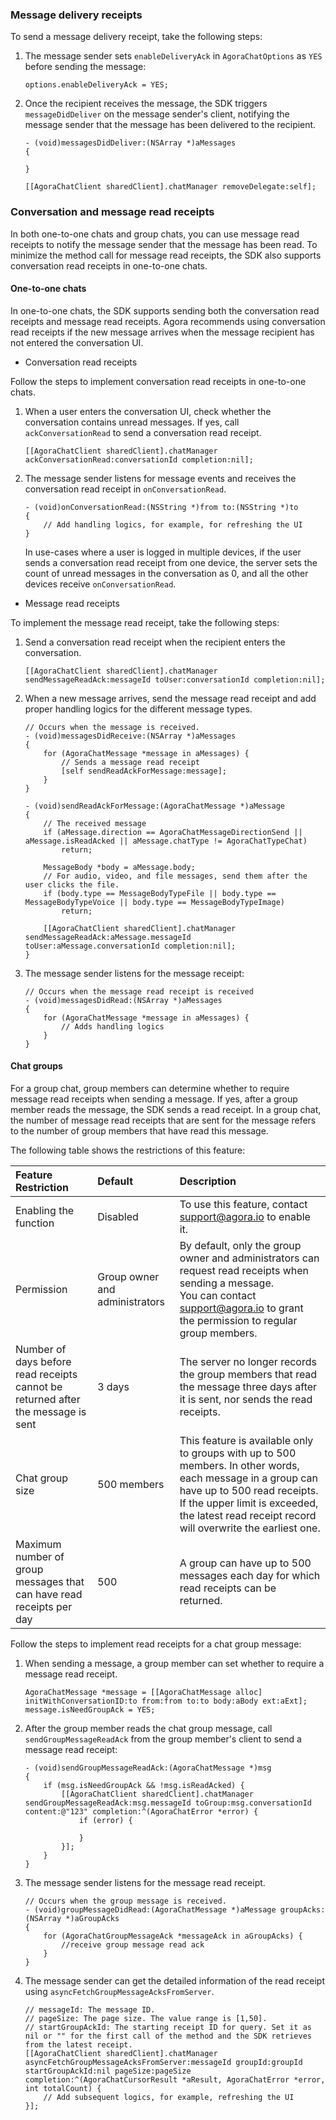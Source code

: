 <PlatformWrapper platform="ios">

### Message delivery receipts

To send a message delivery receipt, take the following steps:

1. The message sender sets `enableDeliveryAck` in `AgoraChatOptions` as `YES` before sending the message:

    ```objc
    options.enableDeliveryAck = YES;
    ```

2. Once the recipient receives the message, the SDK triggers `messageDidDeliver` on the message sender's client, notifying the message sender that the message has been delivered to the recipient.

    ```objc
    - (void)messagesDidDeliver:(NSArray *)aMessages
    {

    }

    [[AgoraChatClient sharedClient].chatManager removeDelegate:self];
    ```

### Conversation and message read receipts

In both one-to-one chats and group chats, you can use message read receipts to notify the message sender that the message has been read. To minimize the method call for message read receipts, the SDK also supports conversation read receipts in one-to-one chats. 

#### One-to-one chats

In one-to-one chats, the SDK supports sending both the conversation read receipts and message read receipts. Agora recommends using conversation read receipts if the new message arrives when the message recipient has not entered the conversation UI. 

- Conversation read receipts

 Follow the steps to implement conversation read receipts in one-to-one chats.

 1. When a user enters the conversation UI, check whether the conversation contains unread messages. If yes, call `ackConversationRead` to send a conversation read receipt.

    ```objc
    [[AgoraChatClient sharedClient].chatManager ackConversationRead:conversationId completion:nil];
    ```
    

 2. The message sender listens for message events and receives the conversation read receipt in `onConversationRead`.

    ```objc
    - (void)onConversationRead:(NSString *)from to:(NSString *)to
    {
        // Add handling logics, for example, for refreshing the UI
    }
    ```

    <div class="alert note">In use-cases where a user is logged in multiple devices, if the user sends a conversation read receipt from one device, the server sets the count of unread messages in the conversation as 0, and all the other devices receive <code>onConversationRead</code>.</div>

- Message read receipts

 To implement the message read receipt, take the following steps:

 1. Send a conversation read receipt when the recipient enters the conversation.

    ```objc
    [[AgoraChatClient sharedClient].chatManager sendMessageReadAck:messageId toUser:conversationId completion:nil];
    ```

 2. When a new message arrives, send the message read receipt and add proper handling logics for the different message types.

    ```objc
    // Occurs when the message is received.
    - (void)messagesDidReceive:(NSArray *)aMessages
    {
        for (AgoraChatMessage *message in aMessages) {
            // Sends a message read receipt
            [self sendReadAckForMessage:message];
        }
    }

    - (void)sendReadAckForMessage:(AgoraChatMessage *)aMessage
    {
        // The received message
        if (aMessage.direction == AgoraChatMessageDirectionSend || aMessage.isReadAcked || aMessage.chatType != AgoraChatTypeChat)
            return;
    
        MessageBody *body = aMessage.body;
        // For audio, video, and file messages, send them after the user clicks the file.
        if (body.type == MessageBodyTypeFile || body.type == MessageBodyTypeVoice || body.type == MessageBodyTypeImage)
            return;
            
        [[AgoraChatClient sharedClient].chatManager sendMessageReadAck:aMessage.messageId toUser:aMessage.conversationId completion:nil];
    }
    ```

 3. The message sender listens for the message receipt:

    ```objc
    // Occurs when the message read receipt is received
    - (void)messagesDidRead:(NSArray *)aMessages
    {
        for (AgoraChatMessage *message in aMessages) {
            // Adds handling logics
        }
    }
    ```

#### Chat groups

For a group chat, group members can determine whether to require message read receipts when sending a message. If yes, after a group member reads the message, the SDK sends a read receipt. In a group chat, the number of message read receipts that are sent for the message refers to the number of group members that have read this message.

The following table shows the restrictions of this feature:

| Feature Restriction| Default | Description |
| :--------- | :----- | :------- |
| Enabling the function | Disabled | To use this feature, contact support@agora.io to enable it. |
| Permission  | Group owner and administrators  | By default, only the group owner and administrators can request read receipts when sending a message. <br/>You can contact [support@agora.io](mailto:support@agora.io) to grant the permission to regular group members.|
| Number of days before read receipts cannot be returned after the message is sent   | 3 days    | The server no longer records the group members that read the message three days after it is sent, nor sends the read receipts.   |
| Chat group size   | 500 members   | This feature is available only to groups with up to 500 members. In other words, each message in a group can have up to 500 read receipts. If the upper limit is exceeded, the latest read receipt record will overwrite the earliest one.  |
| Maximum number of group messages that can have read receipts per day   | 500 | A group can have up to 500 messages each day for which read receipts can be returned. |

Follow the steps to implement read receipts for a chat group message:

1. When sending a message, a group member can set whether to require a message read receipt.

    ```objc
    AgoraChatMessage *message = [[AgoraChatMessage alloc] initWithConversationID:to from:from to:to body:aBody ext:aExt];
    message.isNeedGroupAck = YES;
    ```

2. After the group member reads the chat group message, call `sendGroupMessageReadAck` from the group member's client to send a message read receipt:

    ```objc
    - (void)sendGroupMessageReadAck:(AgoraChatMessage *)msg
    {
        if (msg.isNeedGroupAck && !msg.isReadAcked) {
            [[AgoraChatClient sharedClient].chatManager sendGroupMessageReadAck:msg.messageId toGroup:msg.conversationId content:@"123" completion:^(AgoraChatError *error) {
                if (error) {
                
                }
            }];
        }
    }
    ```

3. The message sender listens for the message read receipt.

    ```objc
    // Occurs when the group message is received.
    - (void)groupMessageDidRead:(AgoraChatMessage *)aMessage groupAcks:(NSArray *)aGroupAcks
    {
        for (AgoraChatGroupMessageAck *messageAck in aGroupAcks) {
            //receive group message read ack
        }
    } 
    ```

4. The message sender can get the detailed information of the read receipt using `asyncFetchGroupMessageAcksFromServer`.

    ```objc
    // messageId: The message ID.
    // pageSize: The page size. The value range is [1,50].
    // startGroupAckId: The starting receipt ID for query. Set it as nil or "" for the first call of the method and the SDK retrieves from the latest receipt.
    [[AgoraChatClient sharedClient].chatManager asyncFetchGroupMessageAcksFromServer:messageId groupId:groupId startGroupAckId:nil pageSize:pageSize completion:^(AgoraChatCursorResult *aResult, AgoraChatError *error, int totalCount) {
        // Add subsequent logics, for example, refreshing the UI
    }];
    ```

</PlatformWrapper>